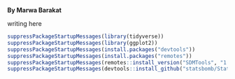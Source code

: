 **By Marwa Barakat**

writing here

```r
suppressPackageStartupMessages(library(tidyverse))
suppressPackageStartupMessages(library(ggplot2))
suppressPackageStartupMessages(install.packages("devtools"))
suppressPackageStartupMessages(install.packages("remotes"))
suppressPackageStartupMessages(remotes::install_version("SDMTools", "1.1-221"))
suppressPackageStartupMessages(devtools::install_github("statsbomb/StatsBombR"))
```
